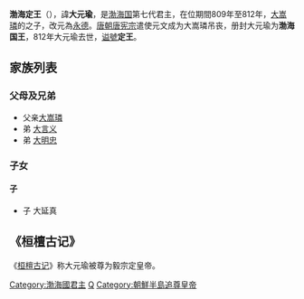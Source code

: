 {{unreferenced|time=2012-2-17}}
{{Infobox Monarch
| name = 渤海定王
| title = [[渤海國|渤海國]]第7任[[渤海國君主列表|國王]]
| image = 
| caption = 
| reign = 809年—812年
| predecessor = [[大嵩璘|大嵩璘]]
| successor = [[大言義|大言義]]
| full name = 大元瑜
| native_lang1 = [[諡號|諡號]]
| native_lang1_name1 = 定王
| native_lang2 = [[年號|年號]]
| native_lang2_name1 =[[永德_(渤海)|永德]]
| royal house = [[渤海國|渤海國]]
| father = [[大嵩璘|大嵩璘]]
| mother = ？
| birth_date = ？
| birth_place = 
| death_date = 812年
| death_place = 
| burial_place = 
}}
'''渤海定王'''（{{bd|？||812年||}}），諱'''大元瑜'''，是[[渤海国|渤海国]]第七代君主，在位期間809年至812年，[[大嵩璘|大嵩璘]]的之子，改元為[[永德_(大元瑜)|永德]]。[[唐朝|唐朝]][[唐宪宗|唐宪宗]]遣使元文成为大嵩璘吊丧，册封大元瑜为'''渤海国王'''，812年大元瑜去世，[[谥號|谥號]]'''定王'''。
== 家族列表 ==
===父母及兄弟===
* 父亲[[大嵩璘|大嵩璘]]
* 弟 [[大言义|大言义]]
* 弟 [[大明忠|大明忠]]
=== 子女 ===

====子====
*  子 大延真
==《桓檀古记》==
《[[桓檀古记|桓檀古记]]》称大元瑜被尊为毅宗定皇帝。

{{start box}}
{{s-before|渤海康王[[大嵩璘|大嵩璘]]}}
{{s-title|[[渤海国君主列表|渤海国王]]|（809－812）}}
{{s-after|渤海僖王[[大言义|大言义]]}}
{{end box}}

{{渤海国君主}}

[[Category:渤海國君主|Category:渤海國君主]]
[[Category:靺鞨人|Q]]
[[Category:朝鮮半島追尊皇帝|Category:朝鮮半島追尊皇帝]]